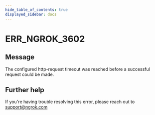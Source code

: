 ```yaml
---
hide_table_of_contents: true
displayed_sidebar: docs
---
```



# ERR_NGROK_3602

## Message

The configured http-request timeout was reached before a successful request could be made.

<ErrorDetails error="err_ngrok_3602" />

## Further help

If you're having trouble resolving this error, please reach out to [support@ngrok.com](mailto:support@ngrok.com?subject=Help%20with%20ERR_NGROK_3602)
